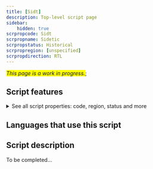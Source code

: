 ```yaml
---
title: [Sidt]
description: Top-level script page
sidebar:
    hidden: true
scrpropcode: Sidt
scrpropname: Sidetic
scrpropstatus: Historical
scrpropregion: [unspecified]
scrpropdirection: RTL
---
```


<span style='background-color:yellow'>_This page is a work in progress._</span>;


## Script features

<details>
<summary> See all script properties: code, region, status and more</summary>
<ScriptInfo />
</details>

## Languages that use this script

<WsList script='Sidt' wsMax='5' />

## Script description

To be completed...

